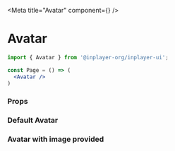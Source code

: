 
<Meta title="Avatar" component={<Avatar/>} />

# Avatar 

```jsx
import { Avatar } from '@inplayer-org/inplayer-ui';

const Page = () => (
  <Avatar />
)
```
### Props
<Props of={Avatar}/>

### Default Avatar
<Preview withSource="open">
  <Story name="default">
    <div>
        <Avatar />
    </div>
  </Story>
</Preview>

### Avatar with image provided
<Preview withSource="open">
  <Story name="image provided">
    <div>
        <Avatar imageUrl="https://clipartstation.com/wp-content/uploads/2018/09/avatars-clipart-1.png"/>
    </div>
  </Story>
</Preview>

